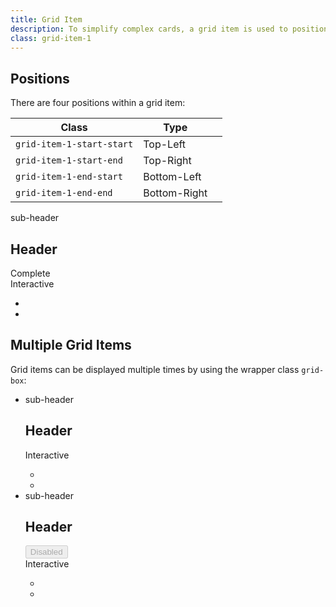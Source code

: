 ```yaml
---
title: Grid Item
description: To simplify complex cards, a grid item is used to position elements.
class: grid-item-1
---
```


## Positions

There are four positions within a grid item:

| Class                     | Type         |     |
| ------------------------- | ------------ | --- |
| `grid-item-1-start-start` | Top-Left     |     |
| `grid-item-1-start-end`   | Top-Right    |     |
| `grid-item-1-end-start`   | Bottom-Left  |     |
| `grid-item-1-end-end`     | Bottom-Right |     |

<Preview center>
  <div class="card u-width-full-line">
    <div class="grid-item-1">
        <div class="grid-item-1-start-start">
            <div class="eyebrow-heading-3">sub-header</div>
            <h2 class="heading-level-6 u-margin-block-start-8">Header</h2>
        </div>
        <div class="grid-item-1-start-end">
            <div class="status is-complete">
                <span class="status-icon">
                </span>
                <span class="text">Complete</span>
            </div>
        </div>
        <div class="grid-item-1-end-start">
            <div class="u-flex u-gap-16 u-flex-wrap">
                <div class="tag">
                    <span class="icon-duplicate" aria-hidden="true"></span>
                    <span class="text">Interactive</span>
                </div>
            </div>
        </div>
        <div class="grid-item-1-end-end">
            <ul class="icons u-flex u-gap-8">
                <li><span class="icon-lock-closed" aria-hidden="true" aria-label="Secure [OR] unsecure"></span></li>
                <li><span class="icon-shield-check" aria-hidden="true" aria-label="Safe [OR] unsafe"></span></li>
            </ul>
        </div>
    </div>

</div>

</Preview>

## Multiple Grid Items

Grid items can be displayed multiple times by using the wrapper class `grid-box`:

<Preview center>
<ul class="grid-box u-width-full-line" style="--grid-gap:2rem; --grid-item-size:18rem;">
    <li>
        <div class="card">
            <div class="grid-item-1">
                <div class="grid-item-1-start-start">
                    <div class="eyebrow-heading-3">sub-header</div>
                    <h2 class="heading-level-6 u-margin-block-start-8">Header</h2>
                </div>
                <div class="grid-item-1-end-start">
                    <div class="u-flex u-gap-16 u-flex-wrap">
                        <div class="tag">
                            <span class="icon-duplicate" aria-hidden="true"></span>
                            <span class="text">Interactive</span>
                        </div>
                    </div>
                </div>
                <div class="grid-item-1-end-end">
                    <ul class="icons u-flex u-gap-8">
                        <li><span class="icon-lock-closed" aria-hidden="true" aria-label="Secure [OR] unsecure"></span></li>
                        <li><span class="icon-shield-check" aria-hidden="true" aria-label="Safe [OR] unsafe"></span></li>
                    </ul>
                </div>
            </div>
        </div>
    </li>
    <li>
        <div class="card">
            <div class="grid-item-1">
                <div class="grid-item-1-start-start">
                    <div class="eyebrow-heading-3">sub-header</div>
                    <h2 class="heading-level-6 u-margin-block-start-8">Header</h2>
                </div>
                <div class="grid-item-1-start-end">
                    <div class="status">
                        <button class="tag" disabled>
                            <span class="text">Disabled</span>
                        </button>
                    </div>
                </div>
                <div class="grid-item-1-end-start">
                    <div class="u-flex u-gap-16 u-flex-wrap">
                        <div class="tag">
                            <span class="icon-duplicate" aria-hidden="true"></span>
                            <span class="text">Interactive</span>
                        </div>
                    </div>
                </div>
                <div class="grid-item-1-end-end">
                    <ul class="icons u-flex u-gap-8">
                        <li><span class="icon-lock-closed u-opacity-0-2" aria-hidden="true" aria-label="Secure [OR] unsecure"></span></li>
                        <li><span class="icon-shield-check u-opacity-0-2" aria-hidden="true" aria-label="Safe [OR] unsafe"></span></li>
                    </ul>
                </div>
            </div>
        </div>
    </li>
</ul>

</Preview>
